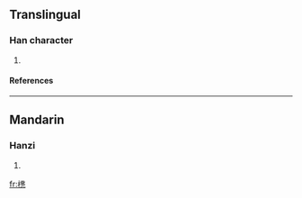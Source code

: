 ==Translingual==
===Han character===
{{Han char|rn=75|rad=木|as=12|sn=16|four=|canj=木中一山 (DLMU), 木中心弓 (DLPN)}}
# {{defn|Han|sort=木12}}
====References====
{{Han ref|kx=0555.311|hdz=21290.081|uh=6A77|ud=27255}}

----
==Mandarin==
===Hanzi===
{{cmn-hanzi|pin=[[dōu]] (dou1)|wg=tou<sup>1</sup>}}
# {{defn|Mandarin}}

[[fr:橷]]